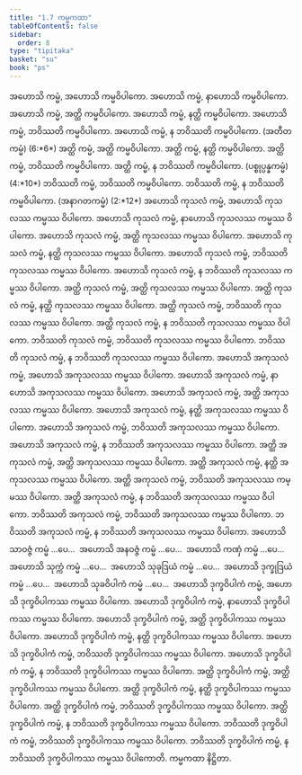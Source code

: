 ```yaml
---
title: "1.7 ကမ္မကထာ"
tableOfContents: false
sidebar:
  order: 8
type: "tipitaka"
basket: "su"
book: "ps"
---
```



<DynamicBreadcrumb />

<Division number="234" book="ps">

<Paragraph number="1273" book="ps">
အဟောသိ ကမ္မံ, အဟောသိ ကမ္မဝိပါကော. အဟောသိ ကမ္မံ, နာဟောသိ ကမ္မဝိပါကော. အဟောသိ ကမ္မံ, အတ္ထိ ကမ္မဝိပါကော. အဟောသိ ကမ္မံ, နတ္ထိ ကမ္မဝိပါကော. အဟောသိ ကမ္မံ, ဘဝိဿတိ ကမ္မဝိပါကော. အဟောသိ ကမ္မံ, န ဘဝိဿတိ ကမ္မဝိပါကော. (အတီတကမ္မံ) (6:*6*)
</Paragraph>

<Paragraph number="1274" book="ps">
အတ္ထိ ကမ္မံ, အတ္ထိ ကမ္မဝိပါကော. အတ္ထိ ကမ္မံ, နတ္ထိ ကမ္မဝိပါကော. အတ္ထိ ကမ္မံ, ဘဝိဿတိ ကမ္မဝိပါကော. အတ္ထိ ကမ္မံ, န ဘဝိဿတိ ကမ္မဝိပါကော. (ပစ္စုပ္ပန္နကမ္မံ) (4:*10*)
</Paragraph>

<Paragraph number="1275" book="ps">
ဘဝိဿတိ ကမ္မံ, ဘဝိဿတိ ကမ္မဝိပါကော. ဘဝိဿတိ ကမ္မံ, န ဘဝိဿတိ ကမ္မဝိပါကော. (အနာဂတကမ္မံ) (2:*12*)
</Paragraph>

</Division>
<Division number="235" book="ps">

<Paragraph number="1276" book="ps">
အဟောသိ ကုသလံ ကမ္မံ, အဟောသိ ကုသလဿ ကမ္မဿ ဝိပါကော. အဟောသိ ကုသလံ ကမ္မံ, နာဟောသိ ကုသလဿ ကမ္မဿ ဝိပါကော. အဟောသိ ကုသလံ ကမ္မံ, အတ္ထိ ကုသလဿ ကမ္မဿ ဝိပါကော. အဟောသိ ကုသလံ ကမ္မံ, နတ္ထိ ကုသလဿ ကမ္မဿ ဝိပါကော. အဟောသိ ကုသလံ ကမ္မံ, ဘဝိဿတိ ကုသလဿ ကမ္မဿ ဝိပါကော. အဟောသိ ကုသလံ ကမ္မံ, န ဘဝိဿတိ ကုသလဿ ကမ္မဿ ဝိပါကော.
</Paragraph>

<Paragraph number="1277" book="ps">
အတ္ထိ ကုသလံ ကမ္မံ, အတ္ထိ ကုသလဿ ကမ္မဿ ဝိပါကော. အတ္ထိ ကုသလံ ကမ္မံ, နတ္ထိ ကုသလဿ ကမ္မဿ ဝိပါကော. အတ္ထိ ကုသလံ ကမ္မံ, ဘဝိဿတိ ကုသလဿ ကမ္မဿ ဝိပါကော. အတ္ထိ ကုသလံ ကမ္မံ, န ဘဝိဿတိ ကုသလဿ ကမ္မဿ ဝိပါကော.
</Paragraph>

<Paragraph number="1278" book="ps">
ဘဝိဿတိ ကုသလံ ကမ္မံ, ဘဝိဿတိ ကုသလဿ ကမ္မဿ ဝိပါကော. ဘဝိဿတိ ကုသလံ ကမ္မံ, န ဘဝိဿတိ ကုသလဿ ကမ္မဿ ဝိပါကော.
</Paragraph>

<Paragraph number="1279" book="ps">
အဟောသိ အကုသလံ ကမ္မံ, အဟောသိ အကုသလဿ ကမ္မဿ ဝိပါကော. အဟောသိ အကုသလံ ကမ္မံ, နာဟောသိ အကုသလဿ ကမ္မဿ ဝိပါကော. အဟောသိ အကုသလံ ကမ္မံ, အတ္ထိ အကုသလဿ ကမ္မဿ ဝိပါကော. အဟောသိ အကုသလံ ကမ္မံ, နတ္ထိ အကုသလဿ ကမ္မဿ ဝိပါကော. အဟောသိ အကုသလံ ကမ္မံ, ဘဝိဿတိ အကုသလဿ ကမ္မဿ ဝိပါကော. အဟောသိ အကုသလံ ကမ္မံ, န ဘဝိဿတိ အကုသလဿ ကမ္မဿ ဝိပါကော.
</Paragraph>

<Paragraph number="1280" book="ps">
အတ္ထိ အကုသလံ ကမ္မံ, အတ္ထိ အကုသလဿ ကမ္မဿ ဝိပါကော. အတ္ထိ အကုသလံ ကမ္မံ, နတ္ထိ အကုသလဿ ကမ္မဿ ဝိပါကော. အတ္ထိ အကုသလံ ကမ္မံ, ဘဝိဿတိ အကုသလဿ ကမ္မဿ ဝိပါကော. အတ္ထိ အကုသလံ ကမ္မံ, န ဘဝိဿတိ အကုသလဿ ကမ္မဿ ဝိပါကော.
</Paragraph>

<Paragraph number="1281" book="ps">
ဘဝိဿတိ အကုသလံ ကမ္မံ, ဘဝိဿတိ အကုသလဿ ကမ္မဿ ဝိပါကော. ဘဝိဿတိ အကုသလံ ကမ္မံ, န ဘဝိဿတိ အကုသလဿ ကမ္မဿ ဝိပါကော.
</Paragraph>

<Paragraph number="1282" book="ps">
အဟောသိ သာဝဇ္ဇံ ကမ္မံ …ပေ…  အဟောသိ အနဝဇ္ဇံ ကမ္မံ …ပေ…  အဟောသိ ကဏှံ ကမ္မံ …ပေ…  အဟောသိ သုက္ကံ ကမ္မံ …ပေ…  အဟောသိ သုခုဒြယံ ကမ္မံ …ပေ…  အဟောသိ ဒုက္ခုဒြယံ ကမ္မံ …ပေ…  အဟောသိ သုခဝိပါကံ ကမ္မံ …ပေ…  အဟောသိ ဒုက္ခဝိပါကံ ကမ္မံ, အဟောသိ ဒုက္ခဝိပါကဿ ကမ္မဿ ဝိပါကော. အဟောသိ ဒုက္ခဝိပါကံ ကမ္မံ, နာဟောသိ ဒုက္ခဝိပါကဿ ကမ္မဿ ဝိပါကော. အဟောသိ ဒုက္ခဝိပါကံ ကမ္မံ, အတ္ထိ ဒုက္ခဝိပါကဿ ကမ္မဿ ဝိပါကော. အဟောသိ ဒုက္ခဝိပါကံ ကမ္မံ, နတ္ထိ ဒုက္ခဝိပါကဿ ကမ္မဿ ဝိပါကော. အဟောသိ ဒုက္ခဝိပါကံ ကမ္မံ, ဘဝိဿတိ ဒုက္ခဝိပါကဿ ကမ္မဿ ဝိပါကော. အဟောသိ ဒုက္ခဝိပါကံ ကမ္မံ, န ဘဝိဿတိ ဒုက္ခဝိပါကဿ ကမ္မဿ ဝိပါကော.
</Paragraph>

<Paragraph number="1283" book="ps">
အတ္ထိ ဒုက္ခဝိပါကံ ကမ္မံ, အတ္ထိ ဒုက္ခဝိပါကဿ ကမ္မဿ ဝိပါကော. အတ္ထိ ဒုက္ခဝိပါကံ ကမ္မံ, နတ္ထိ ဒုက္ခဝိပါကဿ ကမ္မဿ ဝိပါကော. အတ္ထိ ဒုက္ခဝိပါကံ ကမ္မံ, ဘဝိဿတိ ဒုက္ခဝိပါကဿ ကမ္မဿ ဝိပါကော. အတ္ထိ ဒုက္ခဝိပါကံ ကမ္မံ, န ဘဝိဿတိ ဒုက္ခဝိပါကဿ ကမ္မဿ ဝိပါကော.
</Paragraph>

<Paragraph number="1284" book="ps">
ဘဝိဿတိ ဒုက္ခဝိပါကံ ကမ္မံ, ဘဝိဿတိ ဒုက္ခဝိပါကဿ ကမ္မဿ ဝိပါကော. ဘဝိဿတိ ဒုက္ခဝိပါကံ ကမ္မံ, န ဘဝိဿတိ ဒုက္ခဝိပါကဿ ကမ္မဿ ဝိပါကောတိ.

</Paragraph>
</Division>

<Paragraph number="1285" type="center" book="ps">
ကမ္မကထာ နိဋ္ဌိတာ.
</Paragraph>